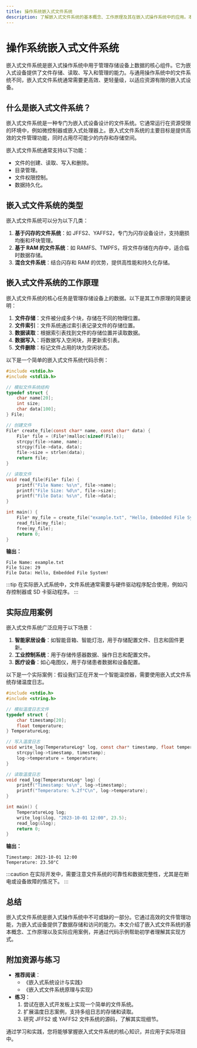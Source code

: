 ```yaml
---
title: 操作系统嵌入式文件系统
description: 了解嵌入式文件系统的基本概念、工作原理及其在嵌入式操作系统中的应用。本文适合初学者，包含代码示例和实际案例。
---
```


# 操作系统嵌入式文件系统

嵌入式文件系统是嵌入式操作系统中用于管理存储设备上数据的核心组件。它为嵌入式设备提供了文件存储、读取、写入和管理的能力。与通用操作系统中的文件系统不同，嵌入式文件系统通常需要更高效、更轻量级，以适应资源有限的嵌入式设备。

## 什么是嵌入式文件系统？

嵌入式文件系统是一种专门为嵌入式设备设计的文件系统。它通常运行在资源受限的环境中，例如微控制器或嵌入式处理器上。嵌入式文件系统的主要目标是提供高效的文件管理功能，同时占用尽可能少的内存和存储空间。

嵌入式文件系统通常支持以下功能：
- 文件的创建、读取、写入和删除。
- 目录管理。
- 文件权限控制。
- 数据持久化。

## 嵌入式文件系统的类型

嵌入式文件系统可以分为以下几类：

1. **基于闪存的文件系统**：如 JFFS2、YAFFS2，专门为闪存设备设计，支持磨损均衡和坏块管理。
2. **基于 RAM 的文件系统**：如 RAMFS、TMPFS，将文件存储在内存中，适合临时数据存储。
3. **混合文件系统**：结合闪存和 RAM 的优势，提供高性能和持久化存储。

## 嵌入式文件系统的工作原理

嵌入式文件系统的核心任务是管理存储设备上的数据。以下是其工作原理的简要说明：

1. **文件存储**：文件被分成多个块，存储在不同的物理位置。
2. **文件索引**：文件系统通过索引表记录文件的存储位置。
3. **数据读取**：根据索引表找到文件的存储位置并读取数据。
4. **数据写入**：将数据写入空闲块，并更新索引表。
5. **文件删除**：标记文件占用的块为空闲状态。

以下是一个简单的嵌入式文件系统代码示例：

```c
#include <stdio.h>
#include <stdlib.h>

// 模拟文件系统结构
typedef struct {
    char name[20];
    int size;
    char data[100];
} File;

// 创建文件
File* create_file(const char* name, const char* data) {
    File* file = (File*)malloc(sizeof(File));
    strcpy(file->name, name);
    strcpy(file->data, data);
    file->size = strlen(data);
    return file;
}

// 读取文件
void read_file(File* file) {
    printf("File Name: %s\n", file->name);
    printf("File Size: %d\n", file->size);
    printf("File Data: %s\n", file->data);
}

int main() {
    File* my_file = create_file("example.txt", "Hello, Embedded File System!");
    read_file(my_file);
    free(my_file);
    return 0;
}
```

**输出：**
```
File Name: example.txt
File Size: 29
File Data: Hello, Embedded File System!
```

:::tip
在实际嵌入式系统中，文件系统通常需要与硬件驱动程序配合使用，例如闪存控制器或 SD 卡驱动程序。
:::

## 实际应用案例

嵌入式文件系统广泛应用于以下场景：

1. **智能家居设备**：如智能音箱、智能灯泡，用于存储配置文件、日志和固件更新。
2. **工业控制系统**：用于存储传感器数据、操作日志和配置文件。
3. **医疗设备**：如心电图仪，用于存储患者数据和设备配置。

以下是一个实际案例：假设我们正在开发一个智能温控器，需要使用嵌入式文件系统存储温度日志。

```c
#include <stdio.h>
#include <string.h>

// 模拟温度日志文件
typedef struct {
    char timestamp[20];
    float temperature;
} TemperatureLog;

// 写入温度日志
void write_log(TemperatureLog* log, const char* timestamp, float temperature) {
    strcpy(log->timestamp, timestamp);
    log->temperature = temperature;
}

// 读取温度日志
void read_log(TemperatureLog* log) {
    printf("Timestamp: %s\n", log->timestamp);
    printf("Temperature: %.2f°C\n", log->temperature);
}

int main() {
    TemperatureLog log;
    write_log(&log, "2023-10-01 12:00", 23.5);
    read_log(&log);
    return 0;
}
```

**输出：**
```
Timestamp: 2023-10-01 12:00
Temperature: 23.50°C
```

:::caution
在实际开发中，需要注意文件系统的可靠性和数据完整性，尤其是在断电或设备故障的情况下。
:::

## 总结

嵌入式文件系统是嵌入式操作系统中不可或缺的一部分。它通过高效的文件管理功能，为嵌入式设备提供了数据存储和访问的能力。本文介绍了嵌入式文件系统的基本概念、工作原理以及实际应用案例，并通过代码示例帮助初学者理解其实现方式。

## 附加资源与练习

- **推荐阅读**：
  - 《嵌入式系统设计与实践》
  - 《嵌入式文件系统原理与实现》
- **练习**：
  1. 尝试在嵌入式开发板上实现一个简单的文件系统。
  2. 扩展温度日志案例，支持多组日志的存储和读取。
  3. 研究 JFFS2 或 YAFFS2 文件系统的源码，了解其实现细节。

通过学习和实践，您将能够掌握嵌入式文件系统的核心知识，并应用于实际项目中。